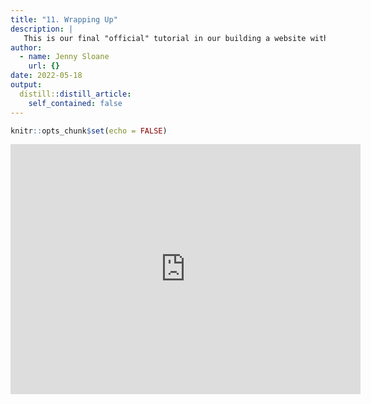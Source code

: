 ```yaml
---
title: "11. Wrapping Up"
description: |
   This is our final "official" tutorial in our building a website with R blogdown series. This video is only a couple of minutes long where we're just wrapping up!
author:
  - name: Jenny Sloane
    url: {}
date: 2022-05-18
output:
  distill::distill_article:
    self_contained: false
---
```



```r
knitr::opts_chunk$set(echo = FALSE)
```

<iframe width="560" height="400" src="https://www.youtube.com/embed/6TDri47WUJE" title="YouTube video player" frameborder="0" allow="accelerometer; autoplay; clipboard-write; encrypted-media; gyroscope; picture-in-picture" allowfullscreen></iframe>


